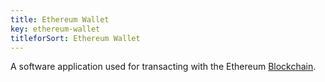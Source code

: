 ```yaml
---
title: Ethereum Wallet
key: ethereum-wallet
titleforSort: Ethereum Wallet
---
```

<p>
A software application used for transacting with the Ethereum <a href="/intro/glossary#blockchain">Blockchain</a>.
</p>
